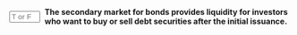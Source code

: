 ::: {.question-block}

<form onsubmit="event.preventDefault(); checkAnswerBox('module6_tf_q46','T')" style="display: flex; align-items: center; gap: 8px;">
<input type="text" id="module6_tf_q46" name="module6_tf_q46" maxlength="1" placeholder="T or F" style="width: 55px;" data-correct-answer="T" /> 
<label for="module6_tf_q46"><strong>The secondary market for bonds provides liquidity for investors who want to buy or sell debt securities after the initial issuance.</strong></label>
</form>

<div id="feedback-module6_tf_q46" class="feedback" data-status="" style="display:none;">
This is TRUE. The secondary market enables investors to trade existing bonds, improving liquidity and price discovery.
</div>

:::

